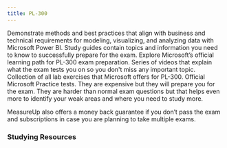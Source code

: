```yaml
---
title: PL-300
---
```


<Card title="Get Started" icon="star"> 
  <LinkCard title="Exam PL-300: Microsoft Power BI Data Analyst" href="https://learn.microsoft.com/en-us/credentials/certifications/data-analyst-associate?WT.mc_id=studentamb_165290" target="_blank"/>
Demonstrate methods and best practices that align with business and technical requirements for modeling, visualizing, and analyzing data with Microsoft Power BI.
  <LinkCard title="PL-300 Study Guide" href="https://learn.microsoft.com/credentials/certifications/resources/study-guides/pl-300?WT.mc_id=studentamb_165290" target="_blank"/>
      Study guides contain topics and information you need to know to successfully prepare for the exam.
  <LinkCard title="Microsoft Learn" href="https://learn.microsoft.com/en-us/training/courses/pl-300t00?WT.mc_id=studentamb_165290" target="_blank"/>
Explore Microsoft’s official learning path for PL-300 exam preparation.
  <LinkCard title="Exam Readiness Zone" href="https://learn.microsoft.com/en-us/shows/exam-readiness-zone/preparing-for-pl-300-prepare-the-data-1-of-4?WT.mc_id=studentamb_165290" target="_blank"/>
      Series of videos that explain what the exam tests you on so you don't miss any important topic.
  <LinkCard title="Exam Labs" href="https://aka.ms/pl300labs" target="_blank"/>
      Collection of all lab exercises that Microsoft offers for PL-300.
</Card>

<Card title="MeasureUp Practice Tests" icon="open-book"> 
  <LinkCard title="MeasureUp Practice Test" href="https://www.measureup.com/microsoft-practice-test-pl-300-microsoft-power-bi-data-analyst.html#u44" target="_blank"/>
  <LinkCard title="MeasureUp Subscriptions" href="https://www.measureup.com/subscription-plans-for-individuals#u44" target="_blank"/>
      Official Microsoft Practice tests. They are expensive but they will prepare you for the exam. They are harder than normal exam questions but that helps even more to identify your weak areas and where you need to study more.

MeasureUp also offers a money back guarantee if you don’t pass the exam and subscriptions in case you are planning to take multiple exams. 
</Card>

### Studying Resources

<Tabs>

  <TabItem label="Text">
  <CardGrid>
    <LinkCard title="Microsoft Learn" href="https://learn.microsoft.com/training/courses/pl-300?WT.mc_id=studentamb_165290" target="_blank"/>
  </CardGrid>
  </TabItem>

  <TabItem label="Videos">
  <CardGrid>
    <LinkCard title="On Demand Instructor-led Training Series" href="https://learn.microsoft.com/en-us/shows/on-demand-instructor-led-training-series/?terms=PL-300&WT.mc_id=studentamb_165290" target="_blank"/>
    <LinkCard title="Microsoft Enterprise Skills Initiative Intructor-led course" href="https://esi.microsoft.com/Search?q=PL-300&avail=Available&learningoption=Advanced+Role+Based" target="_blank"/>
  </CardGrid>
  </TabItem>

  <TabItem label="Paid">
  <CardGrid>
    <LinkCard title="Pluralsight Course" href="https://www.pluralsight.com/paths/microsoft-power-bi-data-analyst-pl-300" target="_blank"/>
  </CardGrid>
  </TabItem>

  <TabItem label="Tests">
  <CardGrid>
    <LinkCard title="Microsoft Learn Practice Assessment" href="https://learn.microsoft.com/certifications/exams/pl-300/practice/assessment?assessment-type=practice&assessmentId=48&WT.mc_id=studentamb_165290" target="_blank"/>
    <LinkCard title="MeasureUp Practice Tests" href="https://www.measureup.com/microsoft-practice-test-pl-300-microsoft-power-bi-data-analyst.html#u44" target="_blank"/> 
    <LinkCard title="Whizlab Practice Tests" href="https://www.whizlabs.com/microsoft-power-bi-certification-pl-300/" target="_blank"/>
  </CardGrid>
  </TabItem>

  <TabItem label="Misc">
  <CardGrid>
  </CardGrid>
  </TabItem>
  
  </Tabs>
